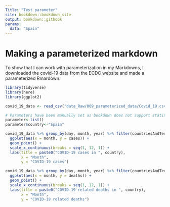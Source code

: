 ```yaml
---
Title: "Test parameter"
site: bookdown::bookdown_site
output: bookdown::gitbook
params:
  data: "Spain"
---
```


# Making a parameterized markdown

To show that I can work with parameterization in my Markdowns, I downloaded the covid-19 data from the ECDC website and made a parameterized Rmardown.

```r
library(tidyverse)
library(here)
library(ggplot2)
```

```r
covid_19_data <- read_csv("data_Raw/009_parameterized_data/Covid_19.csv")
```

```r
# Parameters have been manually set as bookdown does not support stating parameters in YAML
parameter<-list()
parameter$country<-"Spain"

```

```r
covid_19_data %>% group_by(day, month, year) %>% filter(countriesAndTerritories %in% parameter$country) %>%
  ggplot(aes(x = month, y = cases)) +
  geom_point() +
  scale_x_continuous(breaks = seq(1, 12, 1)) +
  labs(title = paste0("COVID-19 cases in ", country),
       x = "Month",
       y = "COVID-19 cases")
```

```r
covid_19_data %>% group_by(day, month, year) %>% filter(countriesAndTerritories == parameter$country) %>%
  ggplot(aes(x = month, y = deaths)) +
  geom_point() +
  scale_x_continuous(breaks = seq(1, 12, 1)) +
  labs(title = paste0("COVID-19 related deaths in ", country),
       x = "Month",
       y = "COVID-19 related deaths")
```